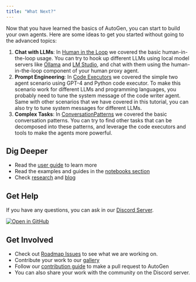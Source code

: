 ```yaml
---
title: "What Next?"
---
```


Now that you have learned the basics of AutoGen, you can start to build your own
agents. Here are some ideas to get you started without going to the advanced
topics:

1.  **Chat with LLMs**: In [Human in the Loop](./human-in-the-loop) we covered
    the basic human-in-the-loop usage. You can try to hook up different LLMs
    using local model servers like
    [Ollama](https://github.com/ollama/ollama)
    and [LM Studio](https://lmstudio.ai/), and
    chat with them using the human-in-the-loop component of your human proxy
    agent.
2.  **Prompt Engineering**: In [Code Executors](./code-executors) we
    covered the simple two agent scenario using GPT-4 and Python code executor.
    To make this scenario work for different LLMs and programming languages, you
    probably need to tune the system message of the code writer agent. Same with
    other scenarios that we have covered in this tutorial, you can also try to
    tune system messages for different LLMs.
3.  **Complex Tasks**: In [ConversationPatterns](./conversation-patterns)
    we covered the basic conversation patterns. You can try to find other tasks
    that can be decomposed into these patterns, and leverage the code executors
    and tools
    to make the agents more powerful.

## Dig Deeper

- Read the [user guide](/docs/topics) to learn more
- Read the examples and guides in the [notebooks section](/docs/notebooks)
- Check [research](/docs/Research) and [blog](/blog)

## Get Help

If you have any questions, you can ask in
our [Discord Server](https://discord.gg/pAbnFJrkgZ).

<div style={{ display: "inline-block", height: "20px" }}>
  <a
    href="https://discord.gg/pAbnFJrkgZ"
    target="_blank"
    style={{ height: "20px", display: "inline-flex", alignItems: "center" }}
  >
    <img
      src="https://img.shields.io/discord/1153072414184452236?logo=discord&style=flat.png"
      alt="Open in GitHub"
      style={{ height: "20px", pointerEvents: "none" }}
    />
  </a>
</div>

## Get Involved

- Check out [Roadmap Issues](https://ag2ai.com/roadmap) to see what we are working on.
- Contribute your work to our [gallery](/docs/Gallery)
- Follow our [contribution guide](/docs/contributor-guide/contributing) to make a pull request to AutoGen
- You can also share your work with the community on the Discord server.
